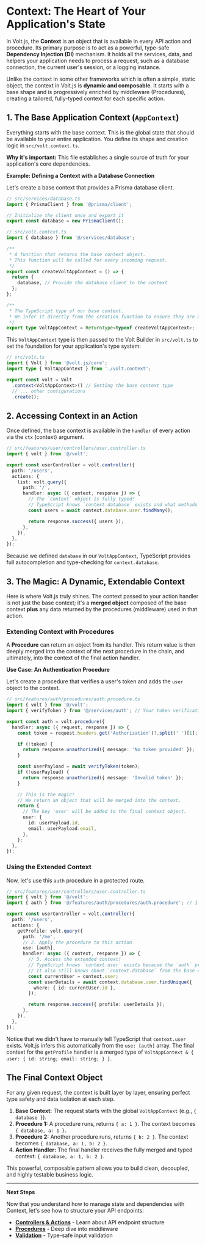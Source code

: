 # Context: The Heart of Your Application's State

In Volt.js, the **Context** is an object that is available in every API action and procedure. Its primary purpose is to act as a powerful, type-safe **Dependency Injection (DI)** mechanism. It holds all the services, data, and helpers your application needs to process a request, such as a database connection, the current user's session, or a logging instance.

Unlike the context in some other frameworks which is often a simple, static object, the context in Volt.js is **dynamic and composable**. It starts with a base shape and is progressively enriched by middleware (Procedures), creating a tailored, fully-typed context for each specific action.

## 1. The Base Application Context (`AppContext`)

Everything starts with the base context. This is the global state that should be available to your entire application. You define its shape and creation logic in `src/volt.context.ts`.

**Why it's important:** This file establishes a single source of truth for your application's core dependencies.

**Example: Defining a Context with a Database Connection**

Let's create a base context that provides a Prisma database client.

```typescript
// src/services/database.ts
import { PrismaClient } from '@prisma/client';

// Initialize the client once and export it
export const database = new PrismaClient();

// src/volt.context.ts
import { database } from '@/services/database';

/**
 * A function that returns the base context object.
 * This function will be called for every incoming request.
 */
export const createVoltAppContext = () => {
  return {
    database, // Provide the database client to the context
  };
};

/**
 * The TypeScript type of our base context.
 * We infer it directly from the creation function to ensure they are always in sync.
 */
export type VoltAppContext = ReturnType<typeof createVoltAppContext>;
```

This `VoltAppContext` type is then passed to the Volt Builder in `src/volt.ts` to set the foundation for your application's type system:

```typescript
// src/volt.ts
import { Volt } from '@volt.js/core';
import type { VoltAppContext } from './volt.context';

export const volt = Volt
  .context<VoltAppContext>() // Setting the base context type
  // ... other configurations
  .create();
```

## 2. Accessing Context in an Action

Once defined, the base context is available in the `handler` of every action via the `ctx` (context) argument.

```typescript
// src/features/user/controllers/user.controller.ts
import { volt } from '@/volt';

export const userController = volt.controller({
  path: '/users',
  actions: {
    list: volt.query({
      path: '/',
      handler: async ({ context, response }) => {
        // The `context` object is fully typed!
        // TypeScript knows `context.database` exists and what methods it has.
        const users = await context.database.user.findMany();

        return response.success({ users });
      },
    }),
  },
});
```

Because we defined `database` in our `VoltAppContext`, TypeScript provides full autocompletion and type-checking for `context.database`.

## 3. The Magic: A Dynamic, Extendable Context

Here is where Volt.js truly shines. The context passed to your action handler is not just the base context; it's a **merged object** composed of the base context **plus** any data returned by the procedures (middleware) used in that action.

### Extending Context with Procedures

A **Procedure** can return an object from its handler. This return value is then deeply merged into the context of the next procedure in the chain, and ultimately, into the context of the final action handler.

**Use Case: An Authentication Procedure**

Let's create a procedure that verifies a user's token and adds the `user` object to the context.

```typescript
// src/features/auth/procedures/auth.procedure.ts
import { volt } from '@/volt';
import { verifyToken } from '@/services/auth'; // Your token verification logic

export const auth = volt.procedure({
  handler: async ({ request, response }) => {
    const token = request.headers.get('Authorization')?.split(' ')[1];

    if (!token) {
      return response.unauthorized({ message: 'No token provided' });
    }

    const userPayload = await verifyToken(token);
    if (!userPayload) {
      return response.unauthorized({ message: 'Invalid token' });
    }

    // This is the magic!
    // We return an object that will be merged into the context.
    return {
      // The key 'user' will be added to the final context object.
      user: {
        id: userPayload.id,
        email: userPayload.email,
      },
    };
  },
});
```

### Using the Extended Context

Now, let's use this `auth` procedure in a protected route.

```typescript
// src/features/user/controllers/user.controller.ts
import { volt } from '@/volt';
import { auth } from '@/features/auth/procedures/auth.procedure'; // 1. Import the procedure

export const userController = volt.controller({
  path: '/users',
  actions: {
    getProfile: volt.query({
      path: '/me',
      // 2. Apply the procedure to this action
      use: [auth],
      handler: async ({ context, response }) => {
        // 3. Access the extended context!
        // TypeScript knows `context.user` exists because the `auth` procedure provides it.
        // It also still knows about `context.database` from the base context.
        const currentUser = context.user;
        const userDetails = await context.database.user.findUnique({
          where: { id: currentUser.id },
        });

        return response.success({ profile: userDetails });
      },
    }),
  },
});
```

Notice that we didn't have to manually tell TypeScript that `context.user` exists. Volt.js infers this automatically from the `use: [auth]` array. The final context for the `getProfile` handler is a merged type of `VoltAppContext & { user: { id: string; email: string; } }`.

## The Final Context Object

For any given request, the context is built layer by layer, ensuring perfect type safety and data isolation at each step.

1. **Base Context:** The request starts with the global `VoltAppContext` (e.g., `{ database }`).
2. **Procedure 1:** A procedure runs, returns `{ a: 1 }`. The context becomes `{ database, a: 1 }`.
3. **Procedure 2:** Another procedure runs, returns `{ b: 2 }`. The context becomes `{ database, a: 1, b: 2 }`.
4. **Action Handler:** The final handler receives the fully merged and typed context: `{ database, a: 1, b: 2 }`.

This powerful, composable pattern allows you to build clean, decoupled, and highly testable business logic.

---

**Next Steps**

Now that you understand how to manage state and dependencies with Context, let's see how to structure your API endpoints:

- **[Controllers & Actions](/docs/core-concepts/controllers-and-actions)** - Learn about API endpoint structure
- **[Procedures](/docs/core-concepts/procedures)** - Deep dive into middleware
- **[Validation](/docs/core-concepts/validation)** - Type-safe input validation
